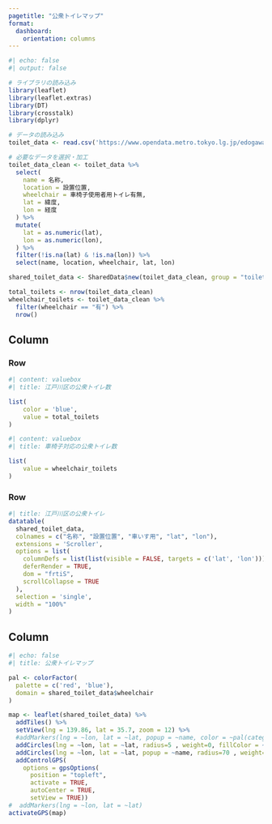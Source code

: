 ```yaml
---
pagetitle: "公衆トイレマップ"
format:
  dashboard: 
    orientation: columns
---
```


```r
#| echo: false
#| output: false

# ライブラリの読み込み
library(leaflet)
library(leaflet.extras)
library(DT)
library(crosstalk)
library(dplyr)

# データの読み込み
toilet_data <- read.csv('https://www.opendata.metro.tokyo.lg.jp/edogawa/131237_public_toilet.csv', fileEncoding = "UTF-8", stringsAsFactors = FALSE)

# 必要なデータを選択・加工
toilet_data_clean <- toilet_data %>%
  select(
    name = 名称,
    location = 設置位置,
    wheelchair = 車椅子使用者用トイレ有無,
    lat = 緯度,
    lon = 経度
  ) %>%
  mutate(
    lat = as.numeric(lat),
    lon = as.numeric(lon),
  ) %>%
  filter(!is.na(lat) & !is.na(lon)) %>%
  select(name, location, wheelchair, lat, lon)

shared_toilet_data <- SharedData$new(toilet_data_clean, group = "toilet_selection")

total_toilets <- nrow(toilet_data_clean)
wheelchair_toilets <- toilet_data_clean %>%
  filter(wheelchair == "有") %>%
  nrow()

```

## Column

### Row
```r
#| content: valuebox
#| title: 江戸川区の公衆トイレ数

list(
    color = 'blue',
    value = total_toilets
)

```

```r
#| content: valuebox
#| title: 車椅子対応の公衆トイレ数

list(
    value = wheelchair_toilets
)

```

### Row

```r
#| title: 江戸川区の公衆トイレ
datatable(
  shared_toilet_data,
  colnames = c("名称", "設置位置", "車いす用", "lat", "lon"),
  extensions = 'Scroller',
  options = list(
    columnDefs = list(list(visible = FALSE, targets = c('lat', 'lon'))),
    deferRender = TRUE,
    dom = "frtiS",
    scrollCollapse = TRUE
  ),
  selection = 'single',
  width = "100%"
)

```

## Column

```r
#| echo: false
#| title: 公衆トイレマップ

pal <- colorFactor(
  palette = c('red', 'blue'),
  domain = shared_toilet_data$wheelchair
)

map <- leaflet(shared_toilet_data) %>%
  addTiles() %>%
  setView(lng = 139.86, lat = 35.7, zoom = 12) %>%
  #addMarkers(lng = ~lon, lat = ~lat, popup = ~name, color = ~pal(category))
  addCircles(lng = ~lon, lat = ~lat, radius=5 , weight=0, fillColor = ~pal(wheelchair), fillOpacity = 1) %>%
  addCircles(lng = ~lon, lat = ~lat, popup = ~name, radius=70 , weight=0, fillColor = ~pal(wheelchair), fillOpacity = 0.3) %>%
  addControlGPS(
    options = gpsOptions(
      position = "topleft",
      activate = TRUE, 
      autoCenter = TRUE,
      setView = TRUE))
#  addMarkers(lng = ~lon, lat = ~lat)
activateGPS(map)
```
